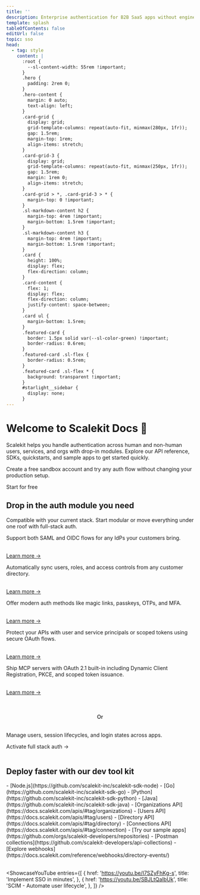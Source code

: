 ```yaml
---
title: ''
description: Enterprise authentication for B2B SaaS apps without engineering overhead
template: splash
tableOfContents: false
editUrl: false
topic: sso
head:
  - tag: style
    content: |
      :root {
        --sl-content-width: 55rem !important;
      }
      .hero {
        padding: 2rem 0;
      }
      .hero-content {
        margin: 0 auto;
        text-align: left;
      }
      .card-grid {
        display: grid;
        grid-template-columns: repeat(auto-fit, minmax(280px, 1fr));
        gap: 1.5rem;
        margin-top: 1rem;
        align-items: stretch;
      }
      .card-grid-3 {
        display: grid;
        grid-template-columns: repeat(auto-fit, minmax(250px, 1fr));
        gap: 1.5rem;
        margin: 1rem 0;
        align-items: stretch;
      }
      .card-grid > *, .card-grid-3 > * {
        margin-top: 0 !important;
      }
      .sl-markdown-content h2 {
        margin-top: 4rem !important;
        margin-bottom: 1.5rem !important;
      }
      .sl-markdown-content h3 {
        margin-top: 4rem !important;
        margin-bottom: 1.5rem !important;
      }
      .card {
        height: 100%;
        display: flex;
        flex-direction: column;
      }
      .card-content {
        flex: 1;
        display: flex;
        flex-direction: column;
        justify-content: space-between;
      }
      .card ul {
        margin-bottom: 1.5rem;
      }
      .featured-card {
        border: 1.5px solid var(--sl-color-green) !important;
        border-radius: 0.6rem;
      }
      .featured-card .sl-flex {
        border-radius: 0.5rem;
      }
      .featured-card .sl-flex * {
        background: transparent !important;
      }
      #starlight__sidebar {
        display: none;
      }
---
```



<div class="hero-content">

# Welcome to Scalekit Docs 👋

Scalekit helps you handle authentication across human and non-human users, services, and orgs with drop-in modules. Explore our API reference, SDKs, quickstarts, and sample apps to get started quickly.

Create a free sandbox account and try any auth flow without changing your production setup.

<LinkButton href="https://app.scalekit.com/ws/signup" variant="primary">
  Start for free
</LinkButton>

</div>

## Drop in the auth module you need

Compatible with your current stack. Start modular or move everything under one roof with full-stack auth.

<div class="card-grid">

<Card title="🔐 Add enterprise SSO">
  <p>Support both SAML and OIDC flows for any IdPs your customers bring.</p>
  <br />
  <a href="/sso/quickstart/">Learn more →</a>
</Card>

<Card title="⚙️ Enable SCIM provisioning">
  <p>Automatically sync users, roles, and access controls from any customer directory.</p>
  <br />
  <a href="/directory/scim/quickstart/">Learn more →</a>
</Card>

<Card title="🔑 Go passwordless">
  <p>Offer modern auth methods like magic links, passkeys, OTPs, and MFA.</p>
  <br />
  <a href="/guides/passwordless/overview/">Learn more →</a>
</Card>

<Card title="🔗 Add API Auth">
  <p>Protect your APIs with user and service principals or scoped tokens using secure OAuth flows.</p>
  <br />
  <a href="/m2m/quickstart/">Learn more →</a>
</Card>

<Card title="🔧 Add MCP Auth">
  <p>Ship MCP servers with OAuth 2.1 built-in including Dynamic Client Registration, PKCE, and scoped token issuance.</p>
  <br />
  <a href="/guides/mcp/overview/">Learn more →</a>
</Card>
</div>

<br />

<div style="text-align: center; margin: 2rem 0;">
  <div style="display: flex; align-items: center; justify-content: center;">
    <div style="flex: 1; height: 1px; background-color: var(--sl-color-gray-5);"></div>
    <span style="margin: 0 1rem; color: var(--sl-color-gray-3); font-weight: 500;">Or</span>
    <div style="flex: 1; height: 1px; background-color: var(--sl-color-gray-5);"></div>
  </div>
</div>

<div class="featured-card">
<Card title="🎯 Or, let us manage your complete auth stack">
  <p>Manage users, session lifecycles, and login states across apps.</p>
  <LinkButton href="/social-logins/quickstart/" variant="primary">Activate full stack auth →</LinkButton>
</Card>
</div>

<br />

## Deploy faster with our dev tool kit


<div class="card-grid-3">


<Card title="Browse SDKs">
<SimpleList>
- [Node.js](https://github.com/scalekit-inc/scalekit-sdk-node)
- [Go](https://github.com/scalekit-inc/scalekit-sdk-go)
- [Python](https://github.com/scalekit-inc/scalekit-sdk-python)
- [Java](https://github.com/scalekit-inc/scalekit-sdk-java)

</SimpleList>
</Card>

<Card title="Browse API reference">
<SimpleList>
      - [Organizations API](https://docs.scalekit.com/apis/#tag/organizations)
      - [Users API](https://docs.scalekit.com/apis/#tag/users)
      - [Directory API](https://docs.scalekit.com/apis/#tag/directory)
      - [Connections API](https://docs.scalekit.com/apis/#tag/connection)
</SimpleList>
</Card >

<Card title="More">
<SimpleList>
      - [Try our sample apps](https://github.com/orgs/scalekit-developers/repositories)
      - [Postman collections](https://github.com/scalekit-developers/api-collections)
      - [Explore webhooks](https://docs.scalekit.com/reference/webhooks/directory-events/)
</SimpleList>
</Card >

</div>

<br />

<ShowcaseYouTube
  entries={[
    {
      href: 'https://youtu.be/I7SZyFhKg-s',
      title: 'Implement SSO in minutes',
    },
    {
      href: 'https://youtu.be/SBJLtQaIbUk',
      title: 'SCIM - Automate user lifecycle',
    },
  ]}
/>

<br />

<Footer />